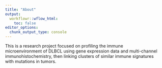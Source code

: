 ```yaml
---
title: "About"
output:
  workflowr::wflow_html:
    toc: false
editor_options:
  chunk_output_type: console
---
```


This is a research project focused on profiling the immune microenvironment of DLBCL using gene expression data and multi-channel immunohistochemistry, then linking clusters of similar immune signatures with mutations in tumors.
